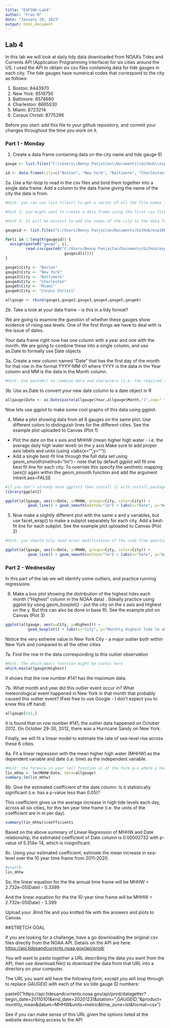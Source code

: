 ```yaml
---
title: "ESP106-Lab4"
author: "Fran M"
date: "January 29, 2023"
output: html_document
---
```


## Lab 4

In this lab we will look at daily tidy data downloaded from NOAA's Tides and Currents API (Application Programming Interface) for six cities around the US. I used the API to obtain six csv files containing data for tide gauges in each city. The tide gauges have numerical codes that correspond to the city as follows:

1. Boston: 8443970
2. New York: 8518750
3. Baltimore: 8574680
4. Charleston: 8665530
5. Miami: 8723214
6. Corpus Christi: 8775296

Before you start: add this file to your github repository, and commit your changes throughout the time you work on it. 

### Part 1 - Monday

1. Create a data frame containing data on the city name and tide gauge ID

```r
gauge <- list.files("C:\\Users\\Benny Panjaitan\\Documents\\GitHub\\esp106-Naomi\\W4 Lab\\ESP106_week4_data")

id <- data.frame(city=c("Boston", "New York", "Baltimore", "Charleston", "Miami", "Corpus Christi"), gauge)
```


2a. Use a for-loop to read in the csv files and bind them together into a single data frame. Add a column to the data frame giving the name of the city the data is from.

```r
#Hint: you can use list.files() to get a vector of all the file names in a directory. Setting full.names=TRUE in the list.files() function will give you the full path name that can be used by read.csv

#Hint 2: you might want to create a data frame using the first csv file. Then loop through from files 2 to 6 reading in the csv file and using rbind() to attach it to the bottom of your full data frame

#Hint 3: It will be easiest to add the names of the city to the data frames immediately after reading them in, before binding everything together into a single data-frame 

```

```r
gaugeid <- list.files("C:/Users/Benny Panjaitan/Documents/GitHub/esp106-Naomi/W4 Lab/ESP106_week4_data")  

for(i in 1:length(gaugeid)) {                              
  assign(paste0("gauge", i),                                   
         read.csv(paste0("C:/Users/Benny Panjaitan/Documents/GitHub/esp106-Naomi/W4 Lab/ESP106_week4_data/",
                          gaugeid[i])))
}

gauge1$City <- "Boston"
gauge2$City <- "New York"
gauge3$City <- "Baltimore"
gauge4$City <- "Charleston"
gauge5$City <- "Miami"
gauge6$City <- "Corpus Christi"

allgauge <- rbind(gauge1,gauge2,gauge3,gauge4,gauge5,gauge6)
```


2b. Take a look at your data frame - is this in a tidy format?

We are going to examine the question of whether these gauges show evidence of rising sea levels. One of the first things we have to deal with is the issue of dates. 

Your data frame right now has one column with a year and one with the month. We are going to combine these into a single column, and use as.Date to formally use Date objects

3a. Create a new column named "Date" that has the first day of the month for that row in the format YYYY-MM-01 where YYYY is the data in the Year column and MM is the data in the Month column.

```r
#Hint: Use paste0() to combine data and characters (i.e. the required separators "-")

```

3b. Use as.Date to convert your new date column to a date object in R

```r
allgauge$Date <- as.Date(paste(allgauge$Year,allgauge$Month,"1",sep="-"))

```

Now lets use ggplot to make some cool graphs of this data using ggplot.

4. Make a plot showing data from all 6 gauges on the same plot. Use different colors to distinguish lines for the different cities. See the example plot uploaded to Canvas (Plot 1)

 * Plot the date on the x axis and MHHW (mean higher high water - i.e. the average daily high water level) on the y axis
Make sure to add proper axis labels and units (using +labs(x="",y=""))
 * Add a single best-fit line through the full data set using geom_smooth(method="lm") - note that by default ggplot will fit one best fit line for each city. To override this specify the aesthetic mapping (aes()) again within the geom_smooth function and add the argument inherit.aes=FALSE
 
```r
#if you don't already have ggplot2 then install it with install.packages("ggplot2")
library(ggplot2) 

ggplot(allgauge, aes(x=Date, y=MHHW, groups=City, color=City)) +
          geom_line() + geom_smooth(method="lm") + labs(x="Date", y="Average Daily High Water Level (m above MHHW)")
```

5. Now make a slightly different plot with the same x and y variables, but use facet_wrap() to make a subplot separately for each city. Add a best-fit line for each subplot. See the example plot uploaded to Canvas (Plot 2)

```r
#Hint: you should only need minor modification of the code from question 4 to make this plot

ggplot(allgauge, aes(x=Date, y=MHHW, groups=City, color=City)) +
          geom_line() + geom_smooth(method="lm") + labs(x="Date", y="Average Daily High Water Level") + facet_wrap(~City)

```

### Part 2 - Wednesday

In this part of the lab we will identify some outliers, and practice running regressions

6. Make a box plot showing the distribution of the highest tides each month ("Highest" column in the NOAA data) . (Ideally practice using ggplot by using geom_boxplot() - put the city on the x axis and Highest on the y. But this can also be done in base R). See the example plot on Canvas (Plot 3)

```r
ggplot(allgauge, aes(x=City, y=Highest)) +
          geom_boxplot() + labs(x="City", y="Monthly Highest Tide (m above MHHW)")
```

Notice the very extreme value in New York City - a major outlier both within New York and compared to all the other cities

7a. Find the row in the data corresponding to this outlier observation 

```r
#Hint: The which.max() function might be useful here
which.max(allgauge$Highest)
```
It shows that the row number #141 has the maximum data.

7b. What month and year did this outlier event occur in? What meteorological event happened in New York in that month that probably caused this outlier event? (Feel free to use Google - I don't expect you to know this off hand)

```r
allgauge[141,]
```
It is found that on row number #141, the outlier data happened on October 2012.
On October 29-30, 2012, there was a Hurricane Sandy on New York.

Finally, we will fit a linear model to estimate the rate of sea-level rise across these 6 cities.

8a. Fit a linear regression with the mean higher high water (MHHW) as the dependent variable and date (i.e. time) as the independent variable.

```r
#Hint: the formula in your lm() function is of the form y~x where y here is MHHW and x is your date column
lin_mhhw <- lm(MHHW~Date, data=allgauge)
summary.lm(lin_mhhw)
```

8b. Give the estimated coefficient of the date column. Is it statistically significant (i.e. has a p-value less than 0.05)?

This coefficient gives us the average increase in high tide levels each day, across all six cities, for this ten year time frame (i.e. the units of the coefficient are in m per day).

```r
summary(lin_mhhw)$coefficients
```
Based on the above summary of Linear Regression of MHHW and Date relationship, the estimated coefficient of Date column is 0.00002732 with p-value of 5.314e-14, which is insignificant.


8c. Using your estimated coefficient, estimate the mean increase in sea-level over the 10 year time frame from 2011-2020.

```r
#y=ax+b
lin_mhhw
```
So, the linear equation for the the annual time frame will be 
MHHW = 2.732e-05(Date) - 0.3399

And the linear equation for the the 10-year time frame will be
MHHW = 2.732e-05(Date) - 3.399


Upload your .Rmd file and you knitted file with the answers and plots to Canvas

##STRETCH GOAL

If you are looking for a challenge, have a go downloading the original csv files directly from the NOAA API. Details on the API are here: <https://api.tidesandcurrents.noaa.gov/api/prod/>

You will want to paste together a URL describing the data you want from the API, then use download.file() to download the data from that URL into a directory on your computer.

The URL you want will have the following form, except you will loop through to replace *GAUGEID* with each of the six tide gauge ID numbers: 

paste0("https://api.tidesandcurrents.noaa.gov/api/prod/datagetter?begin_date=20110101&end_date=20201231&station=",*GAUGEID*,"&product=monthly_mean&datum=MHHW&units=metric&time_zone=lst&format=csv")

See if you can make sense of this URL given the options listed at the website describing access to the API

